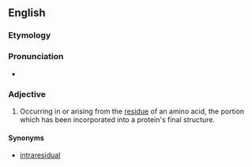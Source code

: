 ==English==

===Etymology===

{{prefix|intra|residue|lang=en}}

===Pronunciation===

* {{a|US}} {{IPA|ɪntɹəˈɹɛzɪdu|lang=en}}

===Adjective===
{{en-adj|-}}

# {{context|biochemistry|spectroscopy|lang=en}} Occurring in or arising from the [[residue]] of an amino acid, the portion which has been incorporated into a protein's final structure.

====Synonyms====
* [[intraresidual]]